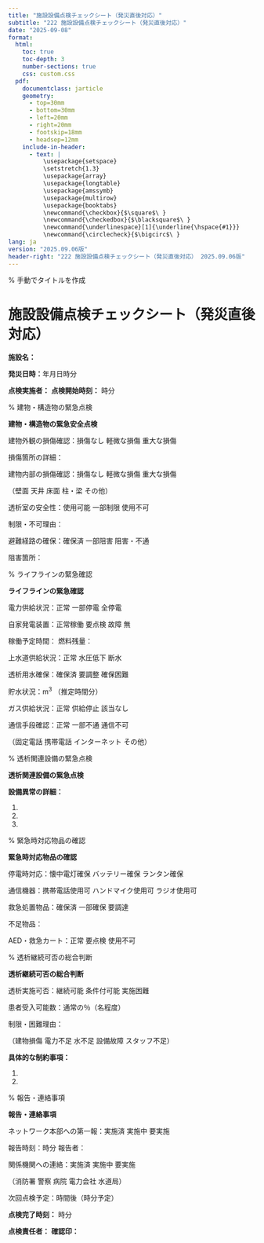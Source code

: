 ```yaml
---
title: "施設設備点検チェックシート（発災直後対応）"
subtitle: "222 施設設備点検チェックシート（発災直後対応）"
date: "2025-09-08"
format: 
  html:
    toc: true
    toc-depth: 3
    number-sections: true
    css: custom.css
  pdf:
    documentclass: jarticle
    geometry: 
      - top=30mm
      - bottom=30mm  
      - left=20mm
      - right=20mm
      - footskip=18mm
      - headsep=12mm
    include-in-header:
      - text: |
          \usepackage{setspace}
          \setstretch{1.3}
          \usepackage{array}
          \usepackage{longtable}
          \usepackage{amssymb}
          \usepackage{multirow}
          \usepackage{booktabs}
          \newcommand{\checkbox}{$\square$\ }
          \newcommand{\checkedbox}{$\blacksquare$\ }
          \newcommand{\underlinespace}[1]{\underline{\hspace{#1}}}
          \newcommand{\circlecheck}{$\bigcirc$\ }
lang: ja
version: "2025.09.06版"
header-right: "222 施設設備点検チェックシート（発災直後対応） 2025.09.06版"
---
```


% 手動でタイトルを作成

# 施設設備点検チェックシート（発災直後対応）



**施設名：** \underlinespace{8cm}



**発災日時：**\underlinespace{2cm}年\underlinespace{1cm}月\underlinespace{1cm}日\underlinespace{1cm}時\underlinespace{1cm}分



**点検実施者：** \underlinespace{4cm}      **点検開始時刻：** \underlinespace{1cm}時\underlinespace{1cm}分



% 建物・構造物の緊急点検

**\large 建物・構造物の緊急安全点検**




\checkbox 建物外観の損傷確認：\checkbox 損傷なし      \checkbox 軽微な損傷      \checkbox 重大な損傷



損傷箇所の詳細：\underlinespace{10cm}



\checkbox 建物内部の損傷確認：\checkbox 損傷なし      \checkbox 軽微な損傷      \checkbox 重大な損傷



（\checkbox 壁面      \checkbox 天井      \checkbox 床面      \checkbox 柱・梁      \checkbox その他）



\checkbox 透析室の安全性：\checkbox 使用可能      \checkbox 一部制限      \checkbox 使用不可



制限・不可理由：\underlinespace{10cm}



\checkbox 避難経路の確保：\checkbox 確保済      \checkbox 一部阻害      \checkbox 阻害・不通



阻害箇所：\underlinespace{10cm}



% ライフラインの緊急確認

**\large ライフラインの緊急確認**




\checkbox 電力供給状況：\checkbox 正常      \checkbox 一部停電      \checkbox 全停電



\checkbox 自家発電装置：\checkbox 正常稼働      \checkbox 要点検      \checkbox 故障      \checkbox 無



稼働予定時間：\underlinespace{3cm}      燃料残量：\underlinespace{3cm}



\checkbox 上水道供給状況：\checkbox 正常      \checkbox 水圧低下      \checkbox 断水



\checkbox 透析用水確保：\checkbox 確保済      \checkbox 要調整      \checkbox 確保困難



貯水状況：\underlinespace{3cm}m$^3$ （推定\underlinespace{2cm}時間分）



\checkbox ガス供給状況：\checkbox 正常      \checkbox 供給停止      \checkbox 該当なし



\checkbox 通信手段確認：\checkbox 正常      \checkbox 一部不通      \checkbox 通信不可



（\checkbox 固定電話      \checkbox 携帯電話      \checkbox インターネット      \checkbox その他）



% 透析関連設備の緊急点検

**\large 透析関連設備の緊急点検**




\begin{longtable}{|p{4cm}|p{2.5cm}|p{2.5cm}|p{3cm}|}
\hline
**設備名** & **損傷・異常** & **機能状況** & **対応要否** \\
\hline
\endfirsthead
\hline
**設備名** & **損傷・異常** & **機能状況** & **対応要否** \\
\hline
\endhead
透析液作成装置 & \checkbox 異常なし & \checkbox 正常 & \checkbox 不要 \\
               & \checkbox 異常あり & \checkbox 要確認 & \checkbox 要対応 \\[0.3cm]
\hline
透析用監視装置 & \checkbox 異常なし & \checkbox 正常 & \checkbox 不要 \\
（コンソール） & \checkbox 異常あり & \checkbox 要確認 & \checkbox 要対応 \\[0.3cm]
\hline
透析ベッド & \checkbox 異常なし & \checkbox 正常 & \checkbox 不要 \\
           & \checkbox 異常あり & \checkbox 要確認 & \checkbox 要対応 \\[0.3cm]
\hline
水処理装置 & \checkbox 異常なし & \checkbox 正常 & \checkbox 不要 \\
           & \checkbox 異常あり & \checkbox 要確認 & \checkbox 要対応 \\[0.3cm]
\hline
透析用配管 & \checkbox 異常なし & \checkbox 正常 & \checkbox 不要 \\
           & \checkbox 異常あり & \checkbox 要確認 & \checkbox 要対応 \\[0.3cm]
\hline
\end{longtable}



**設備異常の詳細：**



1. \underlinespace{12cm}



2. \underlinespace{12cm}



3. \underlinespace{12cm}



% 緊急時対応物品の確認

**\large 緊急時対応物品の確認**




\checkbox 停電時対応：\checkbox 懐中電灯確保      \checkbox バッテリー確保      \checkbox ランタン確保



\checkbox 通信機器：\checkbox 携帯電話使用可      \checkbox ハンドマイク使用可      \checkbox ラジオ使用可



\checkbox 救急処置物品：\checkbox 確保済      \checkbox 一部確保      \checkbox 要調達



不足物品：\underlinespace{10cm}



\checkbox AED・救急カート：\checkbox 正常      \checkbox 要点検      \checkbox 使用不可



% 透析継続可否の総合判断

**\large 透析継続可否の総合判断**




\checkbox 透析実施可否：\checkbox 継続可能      \checkbox 条件付可能      \checkbox 実施困難



\checkbox 患者受入可能数：通常の\underlinespace{2cm}％（\underlinespace{3cm}名程度）



\checkbox 制限・困難理由：



（\checkbox 建物損傷      \checkbox 電力不足      \checkbox 水不足      \checkbox 設備故障      \checkbox スタッフ不足）



**具体的な制約事項：**



1. \underlinespace{12cm}



2. \underlinespace{12cm}



% 報告・連絡事項

**\large 報告・連絡事項**




\checkbox ネットワーク本部への第一報：\checkbox 実施済      \checkbox 実施中      \checkbox 要実施



報告時刻：\underlinespace{2cm}時\underlinespace{2cm}分      報告者：\underlinespace{4cm}



\checkbox 関係機関への連絡：\checkbox 実施済      \checkbox 実施中      \checkbox 要実施



（\checkbox 消防署      \checkbox 警察      \checkbox 病院      \checkbox 電力会社      \checkbox 水道局）



\checkbox 次回点検予定：\underlinespace{2cm}時間後（\underlinespace{2cm}時\underlinespace{2cm}分予定）



**点検完了時刻：** \underlinespace{1cm}時\underlinespace{1cm}分



**点検責任者：** \underlinespace{4cm}      **確認印：** \underlinespace{3cm}